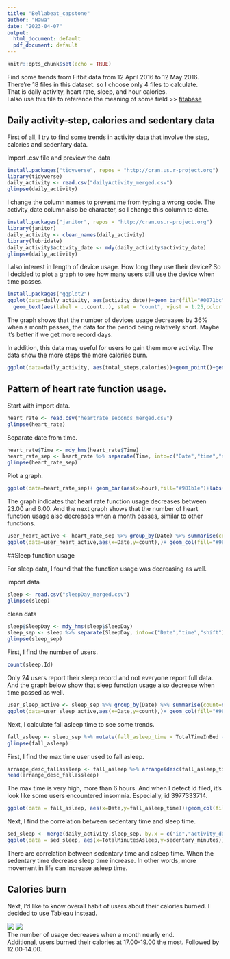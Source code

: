 ---
title: "Bellabeat_capstone"
author: "Hawa"
date: "2023-04-07"
output:
  html_document: default
  pdf_document: default
---

```{r setup, include=FALSE}
knitr::opts_chunk$set(echo = TRUE)
```
Find some trends from Fitbit data from 12 April 2016 to 12 May 2016.  
There're 18 files in this dataset. so I choose only 4 files to calculate.  
That is daily activity, heart rate, sleep, and hour calories.  
I also use this file to reference the meaning of some field >> [fitabase](https://www.fitabase.com/media/1930/fitabasedatadictionary102320.pdf)


## Daily activity-step, calories and sedentary data

First of all, I try to find some trends in activity data that involve the step, calories and sedentary data.

Import .csv file and preview the data
```{r import activity data, echo=TRUE}
install.packages("tidyverse", repos = "http://cran.us.r-project.org")
library(tidyverse)
daily_activity <- read.csv("dailyActivity_merged.csv")
glimpse(daily_activity)
```

I change the column names to prevent me from typing a wrong code. The activity_date column also be character, so I change this column to date.

```{r clean activity data, echo=TRUE}
install.packages("janitor", repos = "http://cran.us.r-project.org")
library(janitor)
daily_activity <- clean_names(daily_activity)
library(lubridate)
daily_activity$activity_date <- mdy(daily_activity$activity_date)
glimpse(daily_activity)
```


I also interest in length of device usage. How long they use their device?
So I decided to plot a graph to see how many users still use the device when time passes.

```{r plot activity decreasing,echo=TRUE}
install.packages("ggplot2")
ggplot(data=daily_activity, aes(activity_date))+geom_bar(fill="#0071bc")+
  geom_text(aes(label = ..count..), stat = "count", vjust = 1.25,color = "white")+labs(title = "The number of device usage within a month.")
```

The graph shows that the number of devices usage decreases by 36% when a month passes, the data for the period being relatively short. Maybe it's better if we get more record days.


In addition, this data may useful for users to gain them more activity. 
The data show the more steps the more calories burn.

```{r plot step vs calories,echo=TRUE}
ggplot(data=daily_activity, aes(total_steps,calories))+geom_point()+geom_smooth()+labs(title = "Relationship between total steps and calories burn")
```


## Pattern of heart rate function usage.

Start with import data.
```{r import heart rate data,echo=TRUE}
heart_rate <- read.csv("heartrate_seconds_merged.csv")
glimpse(heart_rate)
```
Separate date from time.
```{r clean heart rate data,echo=TRUE}
heart_rate$Time <- mdy_hms(heart_rate$Time)
heart_rate_sep <- heart_rate %>% separate(Time, into=c("Date","time","shift"), sep=" ") %>% separate(time, into=c("hour","minute","sec"), sep=":")
glimpse(heart_rate_sep)
```
Plot a graph.
```{r plot hour usage,echo=TRUE}
ggplot(data=heart_rate_sep)+ geom_bar(aes(x=hour),fill="#981b1e")+labs(title = "Heart rate function usage in each hour")
```
The graph indicates that heart rate function usage decreases between 23.00 and 6.00.
And the next graph shows that the number of heart function usage also decreases when a month passes, similar to other functions.

```{r plot number heart decresing,echo=TRUE}
user_heart_active <- heart_rate_sep %>% group_by(Date) %>% summarise(count=n_distinct(Id))
ggplot(data=user_heart_active,aes(x=Date,y=count),)+ geom_col(fill="#981b1e")+theme(axis.text.x = element_text(angle = 45))+labs(title = "The number of heart rate function usage within a month.")
```

##Sleep function usage

For sleep data, I found that the function usage was decreasing as well.

import data
```{r import sleep data ,echo=TRUE}
sleep <- read.csv("sleepDay_merged.csv")
glimpse(sleep)
```

clean data
```{r clean sleep data ,echo=TRUE}
sleep$SleepDay <- mdy_hms(sleep$SleepDay)
sleep_sep <- sleep %>% separate(SleepDay, into=c("Date","time","shift"), sep=" ")
glimpse(sleep_sep)
```
First, I find the number of users.
```{r number of users ,echo=TRUE}
count(sleep,Id)
```
Only 24 users report their sleep record and not everyone report full data. And the graph below show that sleep function usage also decrease when time passed as well.
```{r plot number of sleep ,echo=TRUE}
user_sleep_active <- sleep_sep %>% group_by(Date) %>% summarise(count=n_distinct(Id))
ggplot(data=user_sleep_active,aes(x=Date,y=count),)+ geom_col(fill="#981b1e")+theme(axis.text.x = element_text(angle = 45))+labs(title = "The number of sleep function usage within a month")
```
Next, I calculate fall asleep time to see some trends.
```{r fall asleep time, echo=TRUE }
fall_asleep <- sleep_sep %>% mutate(fall_asleep_time = TotalTimeInBed -TotalMinutesAsleep)
glimpse(fall_asleep)
```
First, I find the max time user used to fall asleep.
```{r max time, echo=TRUE}
arrange_desc_fallassleep <- fall_asleep %>% arrange(desc(fall_asleep_time))
head(arrange_desc_fallassleep)
```
The max time is very high, more than 6 hours. And when I detect id filed, it's look like some users encountered insomnia. Especially, id 3977333714.
```{r plot fall asleep time, echo=TRUE}
ggplot(data = fall_asleep, aes(x=Date,y=fall_asleep_time))+geom_col(fill="#112e51")+facet_wrap(~Id)+labs(title="Fall asleep time of each user")
```
Next, I find the correlation between sedentary time and sleep time.
```{r}
sed_sleep <- merge(daily_activity,sleep_sep, by.x = c("id","activity_date"), by.y = c("Id","Date"))
ggplot(data = sed_sleep, aes(x=TotalMinutesAsleep,y=sedentary_minutes))+geom_point()+geom_smooth()
```
There are correlation between sedentary time and asleep time. When the sedentary time decrease sleep time increase. In other words, more movement in life can increase asleep time.



## Calories burn

Next, I'd like to know overall habit of users about their calories burned. I decided to use Tableau instead.  

![](calories_function_usage.png) ![](avg_calories_hour.png)  
The number of usage decreases when a month nearly end.  
Additional, users burned their calories at 17.00-19.00 the most. Followed by 12.00-14.00.
